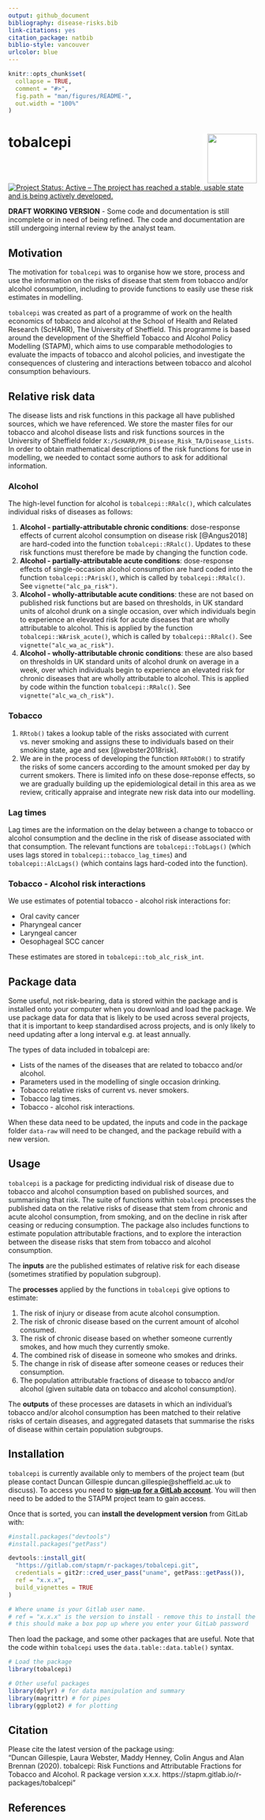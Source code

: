 ```yaml
---
output: github_document
bibliography: disease-risks.bib
link-citations: yes
citation_package: natbib
biblio-style: vancouver
urlcolor: blue
---
```


<!-- README.md is generated from README.Rmd. Please edit that file -->

```r
knitr::opts_chunk$set(
  collapse = TRUE,
  comment = "#>",
  fig.path = "man/figures/README-",
  out.width = "100%"
)
```
# tobalcepi <img src="tools/tobalcepi_hex.png" align="right" style="padding-left:10px;background-color:white;" width="100" height="100" />

[![Project Status: Active – The project has reached a stable, usable state and is being actively developed.](https://www.repostatus.org/badges/latest/active.svg)](https://www.repostatus.org/#active)  

**DRAFT WORKING VERSION** - Some code and documentation is still incomplete or in need of being refined. The code and documentation are still undergoing internal review by the analyst team.   

## Motivation
The motivation for `tobalcepi` was to organise how we store, process and use the information on the risks of disease that stem from tobacco and/or alcohol consumption, including to provide functions to easily use these risk estimates in modelling.     

`tobalcepi` was created as part of a programme of work on the health economics of tobacco and alcohol at the School of Health and Related Research (ScHARR), The University of Sheffield. This programme is based around the development of the Sheffield Tobacco and Alcohol Policy Modelling (STAPM), which aims to use comparable methodologies to evaluate the impacts of tobacco and alcohol policies, and investigate the consequences of clustering and interactions between tobacco and alcohol consumption behaviours.    

## Relative risk data
The disease lists and risk functions in this package all have published sources, which we have referenced. We store the master files for our tobacco and alcohol disease lists and risk functions sources in the University of Sheffield folder `X:/ScHARR/PR_Disease_Risk_TA/Disease_Lists`. In order to obtain mathematical descriptions of the risk functions for use in modelling, we needed to contact some authors to ask for additional information.     

### Alcohol
The high-level function for alcohol is `tobalcepi::RRalc()`, which calculates individual risks of diseases as follows:  

1. **Alcohol - partially-attributable chronic conditions**: dose-response effects of current alcohol consumption on disease risk [@Angus2018] are hard-coded into the function `tobalcepi::RRalc()`. Updates to these risk functions must therefore be made by changing the function code.  
1. **Alcohol - partially-attributable acute conditions**: dose-response effects of single-occasion alcohol consumption are hard coded into the function `tobalcepi::PArisk()`, which is called by `tobalcepi::RRalc()`. See `vignette("alc_pa_risk")`.     
1. **Alcohol - wholly-attributable acute conditions**: these are not based on published risk functions but are based on thresholds, in UK standard units of alcohol drunk on a single occasion, over which individuals begin to experience an elevated risk for acute diseases that are wholly attributable to alcohol. This is applied by the function `tobalcepi::WArisk_acute()`, which is called by `tobalcepi::RRalc()`.  See `vignette("alc_wa_ac_risk")`.     
1. **Alcohol - wholly-attributable chronic conditions**: these are also based on thresholds in UK standard units of alcohol drunk on average in a week, over which individuals begin to experience an elevated risk for chronic diseases that are wholly attributable to alcohol. This is applied by code within the function `tobalcepi::RRalc()`. See `vignette("alc_wa_ch_risk")`.    

### Tobacco
1. `RRtob()` takes a lookup table of the risks associated with current vs. never smoking and assigns these to individuals based on their smoking state, age and sex [@webster2018risk].   
1. We are in the process of developing the function `RRTobDR()` to stratify the risks of some cancers according to the amount smoked per day by current smokers. There is limited info on these dose-reponse effects, so we are gradually building up the epidemiological detail in this area as we review, critically appraise and integrate new risk data into our modelling.  

### Lag times
Lag times are the information on the delay between a change to tobacco or alcohol consumption and the decline in the risk of disease associated with that consumption. The relevant functions are `tobalcepi::TobLags()` (which uses lags stored in `tobalcepi::tobacco_lag_times`) and `tobalcepi::AlcLags()` (which contains lags hard-coded into the function). 

### Tobacco - Alcohol risk interactions
We use estimates of potential tobacco - alcohol risk interactions for:  

- Oral cavity cancer  
- Pharyngeal cancer    
- Laryngeal cancer    
- Oesophageal SCC cancer  

These estimates are stored in `tobalcepi::tob_alc_risk_int`.  

## Package data
Some useful, not risk-bearing, data is stored within the package and is installed onto your computer when you download and load the package. We use package data for data that is likely to be used across several projects, that it is important to keep standardised across projects, and is only likely to need updating after a long interval e.g. at least annually.   

The types of data included in tobalcepi are:  

- Lists of the names of the diseases that are related to tobacco and/or alcohol.   
- Parameters used in the modelling of single occasion drinking.  
- Tobacco relative risks of current vs. never smokers.
- Tobacco lag times.  
- Tobacco - alcohol risk interactions.  

When these data need to be updated, the inputs and code in the package folder `data-raw` will need to be changed, and the package rebuild with a new version.  

## Usage
`tobalcepi` is a package for predicting individual risk of disease due to tobacco and alcohol consumption based on published sources, and summarising that risk. The suite of functions within `tobalcepi` processes the published data on the relative risks of disease that stem from chronic and acute alcohol consumption, from smoking, and on the decline in risk after ceasing or reducing consumption. The package also includes functions to estimate population attributable fractions, and to explore the interaction between the disease risks that stem from tobacco and alcohol consumption.         

The **inputs** are the published estimates of relative risk for each disease (sometimes stratified by population subgroup).   

The **processes** applied by the functions in `tobalcepi` give options to estimate:

1. The risk of injury or disease from acute alcohol consumption.  
1. The risk of chronic disease based on the current amount of alcohol consumed.   
1. The risk of chronic disease based on whether someone currently smokes, and how much they currently smoke.   
1. The combined risk of disease in someone who smokes and drinks.  
1. The change in risk of disease after someone ceases or reduces their consumption.  
1. The population attributable fractions of disease to tobacco and/or alcohol (given suitable data on tobacco and alcohol consumption).   

The **outputs** of these processes are datasets in which an individual's tobacco and/or alcohol consumption has been matched to their relative risks of certain diseases, and aggregated datasets that summarise the risks of disease within certain population subgroups.      

## Installation
`tobalcepi` is currently available only to members of the project team (but please contact Duncan Gillespie duncan.gillespie@sheffield.ac.uk to discuss). To access you need to [**sign-up for a GitLab account**](https://gitlab.com/). You will then need to be added to the STAPM project team to gain access.   

Once that is sorted, you can **install the development version** from GitLab with:     

```r
#install.packages("devtools")
#install.packages("getPass")

devtools::install_git(
  "https://gitlab.com/stapm/r-packages/tobalcepi.git", 
  credentials = git2r::cred_user_pass("uname", getPass::getPass()),
  ref = "x.x.x",
  build_vignettes = TRUE
)

# Where uname is your Gitlab user name.
# ref = "x.x.x" is the version to install - remove this to install the latest version
# this should make a box pop up where you enter your GitLab password
```

Then load the package, and some other packages that are useful. Note that the code within `tobalcepi` uses the `data.table::data.table()` syntax.  

```r
# Load the package
library(tobalcepi)

# Other useful packages
library(dplyr) # for data manipulation and summary
library(magrittr) # for pipes
library(ggplot2) # for plotting
```

## Citation
Please cite the latest version of the package using:  
"Duncan Gillespie, Laura Webster, Maddy Henney, Colin Angus and Alan Brennan (2020). tobalcepi: Risk Functions and Attributable Fractions for Tobacco and
Alcohol. R package version x.x.x. https://stapm.gitlab.io/r-packages/tobalcepi"     

## References






